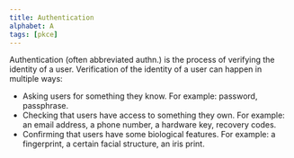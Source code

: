 ```yaml
---
title: Authentication
alphabet: A
tags: [pkce]
---
```


Authentication (often abbreviated authn.) is the process of verifying the identity of a user. Verification of the identity of a user can happen in multiple ways:

- Asking users for something they know. For example: password, passphrase.
- Checking that users have access to something they own. For example: an email address, a phone number, a hardware key, recovery codes.
- Confirming that users have some biological features. For example: a fingerprint, a certain facial structure, an iris print.
